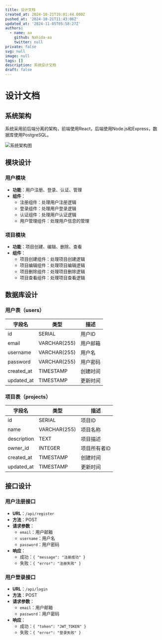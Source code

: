 ```yaml
---
title: 设计文档
created_at: 2024-10-21T19:01:44.000Z
pushed_at: '2024-10-21T11:43:06Z'
updated_at: '2024-11-05T05:58:27Z'
authors:
  - name: aa
    github: Nahida-aa
    twitter: null
private: false
svg: null
image: null
tags: []
description: 系统设计文档
draft: false
---
```

# 设计文档

## 系统架构
系统采用前后端分离的架构，前端使用React，后端使用Node.js和Express，数据库使用PostgreSQL。

![系统架构图](system_architecture.png)

## 模块设计
### 用户模块
- **功能**：用户注册、登录、认证、管理
- **组件**：
  - 注册组件：处理用户注册逻辑
  - 登录组件：处理用户登录逻辑
  - 认证组件：处理用户认证逻辑
  - 用户管理组件：处理用户信息的管理

### 项目模块
- **功能**：项目创建、编辑、删除、查看
- **组件**：
  - 项目创建组件：处理项目创建逻辑
  - 项目编辑组件：处理项目编辑逻辑
  - 项目删除组件：处理项目删除逻辑
  - 项目查看组件：处理项目查看逻辑

## 数据库设计
### 用户表（users）
| 字段名       | 类型          | 描述           |
| ------------ | ------------- | -------------- |
| id           | SERIAL        | 用户ID         |
| email        | VARCHAR(255)  | 用户邮箱       |
| username     | VARCHAR(255)  | 用户名         |
| password     | VARCHAR(255)  | 用户密码       |
| created_at   | TIMESTAMP     | 创建时间       |
| updated_at   | TIMESTAMP     | 更新时间       |

### 项目表（projects）
| 字段名       | 类型          | 描述           |
| ------------ | ------------- | -------------- |
| id           | SERIAL        | 项目ID         |
| name         | VARCHAR(255)  | 项目名称       |
| description  | TEXT          | 项目描述       |
| owner_id     | INTEGER       | 项目所有者ID   |
| created_at   | TIMESTAMP     | 创建时间       |
| updated_at   | TIMESTAMP     | 更新时间       |

## 接口设计
### 用户注册接口
- **URL**：`/api/register`
- **方法**：POST
- **请求参数**：
  - `email`：用户邮箱
  - `username`：用户名
  - `password`：用户密码
- **响应**：
  - 成功：`{ "message": "注册成功" }`
  - 失败：`{ "error": "注册失败" }`

### 用户登录接口
- **URL**：`/api/login`
- **方法**：POST
- **请求参数**：
  - `email`：用户邮箱
  - `password`：用户密码
- **响应**：
  - 成功：`{ "token": "JWT_TOKEN" }`
  - 失败：`{ "error": "登录失败" }`
